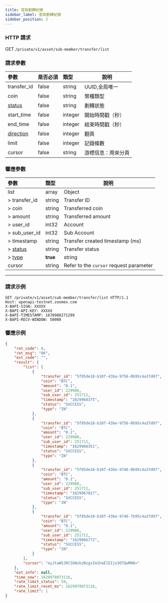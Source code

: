 ```yaml
---
title: 查詢劃轉紀錄
sidebar_label: 查詢劃轉紀錄
sidebar_position: 3
---
```


### HTTP 請求
GET `/private/v1/asset/sub-member/transfer/list`

### 請求參數
| 參數 | 是否必須 | 類型 | 說明|
|:----- |:-------|:-----|------ |
|transfer_id |false |string |UUID,全局唯一 |
|coin |false |string |幣種類型 |
|[status](../asset/enum#transferstatus-status) |false |string |劃轉狀態 |
|start_time |false |integer |開始時間戳（秒） |
|end_time |false |integer |結束時間戳（秒） |
|[direction](../asset/enum#assetdirection-direction) |false |integer |翻頁 |
|limit |false |integer |記錄條數|
|cursor |false |string |游標信息：用來分頁|

### 響應參數
| 參數 | 類型 | 說明|
|:----- |:-----|----- |
|list |array|Object |
|> transfer_id |string |Transfer ID |
|> coin |string |Transferred coin |
|> amount |string |Transferred amount |
|> user_id |int32 |Account |
|> sub_user_id |int32 |Sub Account |
|> timestamp |string |Transfer created timestamp (ms) |
|> [status](../asset/enum#transferstatus-status) |string |Transfer status |
|> [type](../asset/enum#transfertype-type) |**true** |string |Determines the direction of transfer |
|cursor |string|Refer to the `cursor` request parameter |

---

### 請求示例

```shell
GET /private/v1/asset/sub-member/transfer/list HTTP/1.1
Host: openapi-testnet.zoomex.com
X-BAPI-SIGN: XXXXX
X-BAPI-API-KEY: XXXXX
X-BAPI-TIMESTAMP: 1670988271299
X-BAPI-RECV-WINDOW: 50000
```

### 響應示例

```json
{
    "ret_code": 0,
    "ret_msg": "OK",
    "ext_code": "",
    "result": {
        "list": [
            {
                "transfer_id": "5f95de18-b10f-43ba-9756-0b95c4a37d07",
                "coin": "BTC",
                "amount": "0.1",
                "user_id": 229988,
                "sub_user_id": 251711,
                "timestamp": "1629968375",
                "status": "SUCCESS",
                "type": "IN"
            },
            {
                "transfer_id": "5f95de18-b10f-43be-9756-0b95c4a37d07",
                "coin": "BTC",
                "amount": "0.1",
                "user_id": 229988,
                "sub_user_id": 251711,
                "timestamp": "1629968351",
                "status": "SUCCESS",
                "type": "IN"
            },
            {
                "transfer_id": "5f95de18-b10f-43be-9746-0b95c4a37d07",
                "coin": "BTC",
                "amount": "0.1",
                "user_id": 229988,
                "sub_user_id": 251711,
                "timestamp": "1629967817",
                "status": "SUCCESS",
                "type": "IN"
            },
            {
                "transfer_id": "5f95de18-b10f-43be-9746-7b95c4a37d97",
                "coin": "BTC",
                "amount": "0.1",
                "user_id": 229988,
                "sub_user_id": 251711,
                "timestamp": "1629966772",
                "status": "SUCCESS",
                "type": "IN"
            }
        ],
        "cursor": "eyJtaW5JRCI6NzkzNzgsIm1heElEIjo3OTQwMH0="
    },
    "ext_info": null,
    "time_now": 1629978073116,
    "rate_limit_status": 59,
    "rate_limit_reset_ms": 1629978073116,
    "rate_limit": 1
}
```
